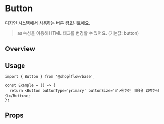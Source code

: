 
<Meta of={ButtonStories} />

# Button
디자인 시스템에서 사용하는  버튼 컴포넌트에요.
> as 속성을 이용해 HTML 태그를 변경할 수 있어요. (기본값: button)

## Overview
<Canvas of={ButtonStories.Primary} />

## Usage

```tsx
import { Button } from '@shoplflow/base';

const Example = () => {
  return <Button buttonType='primary' buttonSize='m'>원하는 내용을 입력하세요</Button>;
};
```

## Props

<ArgsTable of={Button} />
